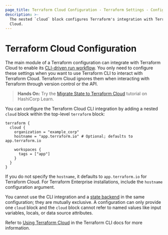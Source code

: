 ```yaml
---
page_title: Terraform Cloud Configuration - Terraform Settings - Configuration Language
description: >-
  The nested `cloud` block configures Terraform's integration with Terraform
  Cloud.
---
```


# Terraform Cloud Configuration

The main module of a Terraform configuration can integrate with Terraform Cloud to enable its
[CLI-driven run workflow](/cloud-docs/run/cli). You only need to configure these settings when you want to use Terraform CLI to interact with Terraform Cloud. Terraform Cloud ignores them when interacting with
Terraform through version control or the API.

> **Hands On:** Try the [Migrate State to Terraform Cloud](https://learn.hashicorp.com/tutorials/terraform/cloud-migrate) tutorial on HashiCorp Learn.

You can configure the Terraform Cloud CLI integration by adding a nested `cloud` block within the top-level
`terraform` block:

```hcl
terraform {
  cloud {
    organization = "example_corp"
    hostname = "app.terraform.io" # Optional; defaults to app.terraform.io

    workspaces {
      tags = ["app"]
    }
  }
}
```

If you do not specify the `hostname`, it defaults to `app.terraform.io` for Terraform Cloud. For Terraform Enterprise installations, include the `hostname` configuration argument.  

You cannot use the CLI integration and a [state backend](/language/settings/backends) in the same configuration; they are mutually exclusive. A configuration can only provide one `cloud` block and the `cloud` block cannot refer to named values like input variables, locals, or data source attributes.

Refer to [Using Terraform Cloud](/cli/cloud) in the Terraform CLI docs for more information.

